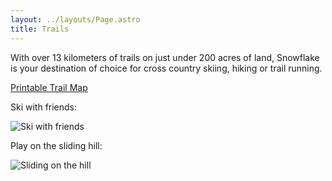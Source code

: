 ```yaml
---
layout: ../layouts/Page.astro
title: Trails
---
```



With over 13 kilometers of trails on just under 200 acres of land, Snowflake is your destination of choice for cross country skiing, hiking or trail running.

[Printable Trail Map](https://www.skiduluth.com/wp-content/uploads/Snowflake-Map-to-Print-.pdf)

Ski with friends:

<Image src={skiWithFriends} alt="Ski with friends" />

Play on the sliding hill:

<Image src={sliding} alt="Sliding on the hill" />
